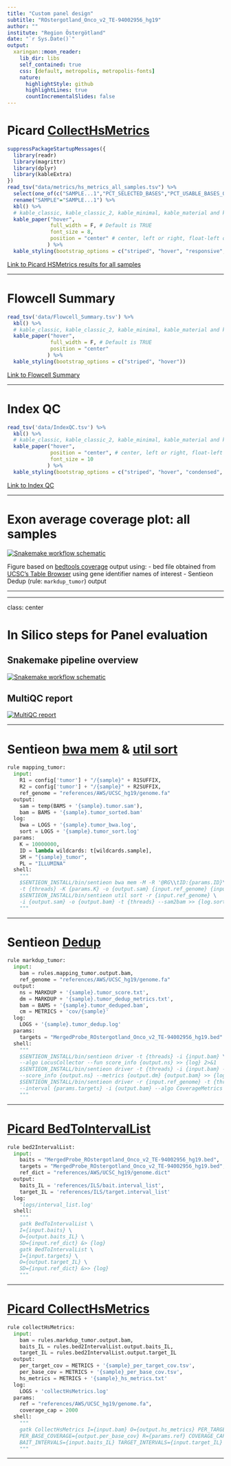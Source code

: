 ```yaml
---
title: "Custom panel design"
subtitle: "ROstergotland_Onco_v2_TE-94002956_hg19"
author: ""
institute: "Region Östergötland"
date: "`r Sys.Date()`"
output:
  xaringan::moon_reader:
    lib_dir: libs
    self_contained: true
    css: [default, metropolis, metropolis-fonts]
    nature:
      highlightStyle: github
      highlightLines: true
      countIncrementalSlides: false
---
```


# Picard [CollectHsMetrics](https://broadinstitute.github.io/picard/picard-metric-definitions.html#HsMetrics)

```r
suppressPackageStartupMessages({
  library(readr)
  library(magrittr)
  library(dplyr)
  library(kableExtra)
})
read_tsv("data/metrics/hs_metrics_all_samples.tsv") %>%
  select(one_of(c("SAMPLE...1","PCT_SELECTED_BASES","PCT_USABLE_BASES_ON_TARGET","PCT_TARGET_BASES_500X","MEAN_TARGET_COVERAGE","MEDIAN_TARGET_COVERAGE","ZERO_CVG_TARGETS_PCT"))) %>%
  rename("SAMPLE"="SAMPLE...1") %>%
  kbl() %>%
  # kable_classic, kable_classic_2, kable_minimal, kable_material and kable_material_dark
  kable_paper("hover", 
              full_width = F, # Default is TRUE
              font_size = 8,
              position = "center" # center, left or right, float-left or float-right (text wrapping)
             ) %>%
  kable_styling(bootstrap_options = c("striped", "hover", "responsive", "bordered"))   
```

[Link to Picard HSMetrics results for all samples](data/metrics/hs_metrics_all_samples.tsv)

---

# Flowcell Summary

```r
read_tsv('data/Flowcell_Summary.tsv') %>%
  kbl() %>%
  # kable_classic, kable_classic_2, kable_minimal, kable_material and kable_material_dark
  kable_paper("hover", 
              full_width = F, # Default is TRUE
              position = "center"
             ) %>%
  kable_styling(bootstrap_options = c("striped", "hover"))
```

[Link to Flowcell Summary](data/Flowcell_Summary.tsv)

---

# Index QC

```r
read_tsv('data/IndexQC.tsv') %>%
  kbl() %>%
  # kable_classic, kable_classic_2, kable_minimal, kable_material and kable_material_dark
  kable_paper("hover", 
              position = "center", # center, left or right, float-left or float-right (text wrapping)
              font_size = 10
             ) %>%
  kable_styling(bootstrap_options = c("striped", "hover", "condensed", "responsive", "bordered"))
```

[Link to Index QC](data/IndexQC.xlsx)

---

# Exon average coverage plot: all samples

<p><a href="./data/bar_plot_all_samples.html">
<img src="data/imgs/gene_cov_plot.png" alt="Snakemake workflow schematic">
</a></p>

Figure based on [bedtools coverage](https://bedtools.readthedocs.io/en/latest/content/tools/coverage.html) output using:
- bed file obtained from [UCSC's Table Browser](http://genome.ucsc.edu/cgi-bin/hgTables) using gene identifier names of interest 
- Sentieon Dedup (rule: `markdup_tumor`) output

---

---

class: center

# In Silico steps for Panel evaluation

## Snakemake pipeline overview

<p><a href="./data/snakemake_workflow_report.html">
<img src="data/imgs/smk-wf.png" alt="Snakemake workflow schematic">
</a></p>

## MultiQC report

<p><a href="./data/multiqc_report.html">
<img src="data/imgs/mqc.png" alt="MultiQC report">
</a></p>

---

# Sentieon [bwa mem](https://support.sentieon.com/manual/usages/general/#bwa-mem-syntax) & [util sort](https://support.sentieon.com/manual/usages/general/#util-syntax)

```python
rule mapping_tumor:
  input:
    R1 = config['tumor'] + "/{sample}" + R1SUFFIX,
    R2 = config['tumor'] + "/{sample}" + R2SUFFIX,
    ref_genome = "references/AWS/UCSC_hg19/genome.fa"
  output:
    sam = temp(BAMS + '{sample}.tumor.sam'),
    bam = BAMS + '{sample}.tumor_sorted.bam'
  log:
    bwa = LOGS + '{sample}.tumor_bwa.log',
    sort = LOGS + '{sample}.tumor_sort.log'
  params:
    K = 10000000,
    ID = lambda wildcards: t[wildcards.sample],
    SM = "{sample}_tumor",
    PL = "ILLUMINA"
  shell:
    """
    $SENTIEON_INSTALL/bin/sentieon bwa mem -M -R '@RG\\tID:{params.ID}\\tSM:{params.SM}\\tPL:{params.PL}' \
    -t {threads} -K {params.K} -o {output.sam} {input.ref_genome} {input.R1} {input.R2} >> {log.bwa} 2>&1
    $SENTIEON_INSTALL/bin/sentieon util sort -r {input.ref_genome} \
    -i {output.sam} -o {output.bam} -t {threads} --sam2bam >> {log.sort} 2>&1
    """
```
---

# Sentieon [Dedup](https://support.sentieon.com/manual/usages/general/#dedup-algorithm)

```python
rule markdup_tumor:
  input:
    bam = rules.mapping_tumor.output.bam,
    ref_genome = "references/AWS/UCSC_hg19/genome.fa"
  output:
    ns = MARKDUP + '{sample}.tumor_score.txt',
    dm = MARKDUP + '{sample}.tumor_dedup_metrics.txt',
    bam = BAMS + '{sample}.tumor_deduped.bam',
    cm = METRICS + 'cov/{sample}'
  log:
    LOGS + '{sample}.tumor_dedup.log'
  params:
    targets = "MergedProbe_ROstergotland_Onco_v2_TE-94002956_hg19.bed"
  shell:
    """
    $SENTIEON_INSTALL/bin/sentieon driver -t {threads} -i {input.bam} \
    --algo LocusCollector --fun score_info {output.ns} >> {log} 2>&1
    $SENTIEON_INSTALL/bin/sentieon driver -t {threads} -i {input.bam} --algo Dedup --rmdup \
    --score_info {output.ns} --metrics {output.dm} {output.bam} >> {log} 2>&1
    $SENTIEON_INSTALL/bin/sentieon driver -r {input.ref_genome} -t {threads} \
    --interval {params.targets} -i {output.bam} --algo CoverageMetrics {output.cm} >> {log} 2>&1
    """
```

---

# [Picard BedToIntervalList](https://gatk.broadinstitute.org/hc/en-us/articles/360036883931-BedToIntervalList-Picard-)

```python
rule bed2IntervalList:
  input:
    baits = "MergedProbe_ROstergotland_Onco_v2_TE-94002956_hg19.bed",
    targets = "MergedProbe_ROstergotland_Onco_v2_TE-94002956_hg19.bed",
    ref_dict = "references/AWS/UCSC_hg19/genome.dict"
  output:
    baits_IL = 'references/ILS/bait.interval_list',
    target_IL = 'references/ILS/target.interval_list'
  log:
    'logs/interval_list.log'
  shell:
    """
    gatk BedToIntervalList \
    I={input.baits} \
    O={output.baits_IL} \
    SD={input.ref_dict} &> {log}
    gatk BedToIntervalList \
    I={input.targets} \
    O={output.target_IL} \
    SD={input.ref_dict} &>> {log}
    """
```

---

# [Picard CollectHsMetrics](https://gatk.broadinstitute.org/hc/en-us/articles/360036856051-CollectHsMetrics-Picard-)

```python
rule collectHsMetrics:
  input:
    bam = rules.markdup_tumor.output.bam,
    baits_IL = rules.bed2IntervalList.output.baits_IL,
    target_IL = rules.bed2IntervalList.output.target_IL
  output:
    per_target_cov = METRICS + '{sample}_per_target_cov.tsv',
    per_base_cov = METRICS + '{sample}_per_base_cov.tsv',
    hs_metrics = METRICS + '{sample}_hs_metrics.txt'
  log:
    LOGS + 'collectHsMetrics.log'
  params:
    ref = "references/AWS/UCSC_hg19/genome.fa",
    coverage_cap = 2000
  shell:
    """
    gatk CollectHsMetrics I={input.bam} O={output.hs_metrics} PER_TARGET_COVERAGE={output.per_target_cov} \
    PER_BASE_COVERAGE={output.per_base_cov} R={params.ref} COVERAGE_CAP={params.coverage_cap} \
    BAIT_INTERVALS={input.baits_IL} TARGET_INTERVALS={input.target_IL} &> {log}
    """
```
---